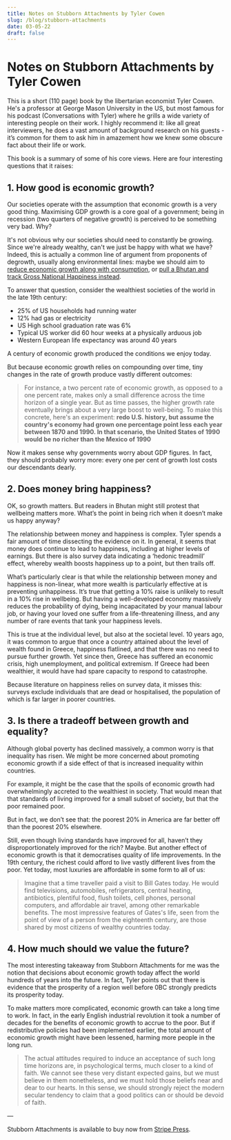```yaml
---
title: Notes on Stubborn Attachments by Tyler Cowen
slug: /blog/stubborn-attachments
date: 03-05-22
draft: false
---
```



# Notes on Stubborn Attachments by Tyler Cowen

<FixedSizeImage
  src="/stubbornattachments.png"
  alt="Stubborn Attachments"
  height={500}
  width={800}
/>

This is a short (110 page) book by the libertarian economist Tyler Cowen. He's a professor at George Mason University in the US, but most famous for his podcast (Conversations with Tyler) where he grills a wide variety of interesting people on their work. I highly recommend it: like all great interviewers, he does a vast amount of background research on his guests - it’s common for them to ask him in amazement
how we knew some obscure fact about their life or work.

This book is a summary of some of his core views. Here are four interesting questions that it raises:

## 1. How good is economic growth?

Our societies operate with the assumption that economic growth is a very good thing. Maximising GDP growth is a core goal of a government; being in recession (two quarters of negative growth) is perceived to be something very bad. Why?

It's not obvious why our societies should need to constantly be growing. Since we're already wealthy, can't we just be happy with what we have? Indeed, this is actually a common line of argument from proponents of degrowth, usually along environmental lines: maybe we should aim to [reduce economic growth along with consumption](https://www.theguardian.com/commentisfree/2020/apr/24/economic-crisis-degrowth-green-new-deal), or [pull a Bhutan and track Gross National Happiness instead](https://ophi.org.uk/policy/gross-national-happiness-index/#:~:text=The%20phrase%20'gross%20national%20happiness,approach%20towards%20notions%20of%20progress).

To answer that question, consider the wealthiest societies of the world in the late 19th century:

- 25% of US households had running water
- 12% had gas or electricity
- US High school graduation rate was 6%
- Typical US worker did 60 hour weeks at a physically arduous job
- Western European life expectancy was around 40 years

A century of economic growth produced the conditions we enjoy today.

<FixedSizeImage
  src="/world-gdp.png"
  className="mx-auto"
  width={600}
  height={400}
  alt="world GDP over time "
/>

But because economic growth relies on compounding over time, tiny changes in the rate of growth produce vastly different outcomes:

> For instance, a two percent rate of economic growth, as opposed to a one percent rate, makes only a small
> difference across the time horizon of a single year. But as time passes, the higher growth rate eventually
> brings about a very large boost to well-being. To make this concrete, here's an experiment: **redo U.S.
> history, but assume the country's economy had grown one percentage point less each year between 1870 and 1990. In that scenario, the United States of 1990 would be no richer than the Mexico of 1990**

Now it makes sense why governments worry about GDP figures. In fact, they should probably worry more: every one per cent of growth lost costs our descendants dearly.

## 2. Does money bring happiness?

OK, so growth matters. But readers in Bhutan might still protest that wellbeing matters more. What’s the point in being rich when it doesn’t make us happy anyway?

The relationship between money and happiness is complex. Tyler spends a fair amount of time dissecting the evidence on it. In general, it seems that money does continue to lead to happiness, including at higher levels of earnings. But there is also survey data indicating a ‘hedonic treadmill’ effect, whereby wealth boosts happiness up to a point, but then trails off.

What’s particularly clear is that while the relationship between money and happiness is non-linear, what more wealth is particularly effective at is preventing unhappiness. It’s true that getting a 10% raise is unlikely to result in a 10% rise in wellbeing. But having a well-developed economy massively reduces the probability of dying, being incapacitated by your manual labour job, or having your loved one suffer from a life-threatening illness, and any number of rare events that tank your happiness levels.

This is true at the individual level, but also at the societal level. 10 years ago, it was common to argue that once a country attained about the level of wealth found in Greece, happiness flatlined, and that there was no need to pursue further growth. Yet since then, Greece has suffered an economic crisis, high unemployment, and political extremism. If Greece had been wealthier, it would have had spare capacity to respond to catastrophe.

Because literature on happiness relies on survey data, it misses this: surveys exclude individuals that are dead or hospitalised, the population of which is far larger in poorer countries.

## 3. Is there a tradeoff between growth and equality?

Although global poverty has declined massively, a common worry is that inequality has risen. We might be more concerned about promoting economic growth if a side effect of that is increased inequality within countries.

For example, it might be the case that the spoils of economic growth had overwhelmingly accreted to the wealthiest in society. That would mean that that standards of living improved for a small subset of society, but that the poor remained poor.

But in fact, we don’t see that: the poorest 20% in America are far better off than the poorest 20% elsewhere.

Still, even though living standards have improved for all, haven’t they disproportionately improved for the rich? Maybe. But another effect of economic growth is that it democratises quality of life improvements. In the 19th century, the richest could afford to live vastly different lives from the poor. Yet today, most luxuries are affordable in some form to all of us:

> Imagine that a time traveller paid a visit to Bill Gates today. He would find televisions, automobiles,
> refrigerators, central heating, antibiotics, plentiful food, flush toilets, cell phones, personal computers,
> and affordable air travel, among other remarkable benefits. The most impressive features of Gates's life,
> seen from the point of view of a person from the eighteenth century, are those shared by most citizens of
> wealthy countries today.

## 4. How much should we value the future?

The most interesting takeaway from Stubborn Attachments for me was the notion that decisions about economic growth today affect the world hundreds of years into the future. In fact, Tyler points out that there is evidence that the prosperity of a region well before 0BC strongly predicts its prosperity today.

To make matters more complicated, economic growth can take a long time to work. In fact, in the early English industrial revolution it took a number of decades for the benefits of economic growth to accrue to the poor. But if redistributive policies had been implemented earlier, the total amount of economic growth might have been lessened, harming more people in the long run.

> The actual attitudes required to induce an acceptance of such long time horizons are, in psychological
> terms, much closer to a kind of faith. We cannot see these very distant expected gains, but we must believe
> in them nonetheless, and we must hold those beliefs near and dear to our hearts. In this sense, we should
> strongly reject the modern secular tendency to claim that a good politics can or should be devoid of faith.

—

Stubborn Attachments is available to buy now from [Stripe Press](https://press.stripe.com/stubborn-attachments).
